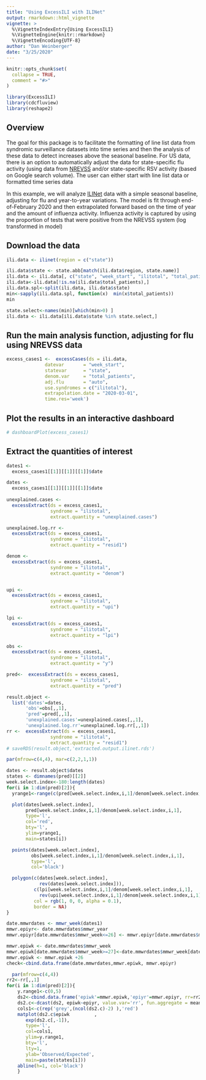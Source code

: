 ```yaml
---
title: "Using ExcessILI with ILINet"
output: rmarkdown::html_vignette
vignette: >
  %\VignetteIndexEntry{Using ExcessILI}
  %\VignetteEngine{knitr::rmarkdown}
  %\VignetteEncoding{UTF-8}
author: "Dan Weinberger"
date: "3/25/2020"
---
```


```r
knitr::opts_chunk$set(
  collapse = TRUE,
  comment = "#>"
)
```

```r
library(ExcessILI)
library(cdcfluview)
library(reshape2)
```

## Overview

The goal for this package is to facilitate the formatting of line list data
from syndromic surveillance datasets into time series and then the analysis of
these data to detect increases above the seasonal baseline. For US data, there
is an option to automatically adjust the data for state-specific flu activity
(using data from [NREVSS](https://www.cdc.gov/surveillance/nrevss/index.html)
and/or state-specific RSV activity (based on Google search volume). The user
can either start with line list data or formatted time series data

In this example, we will analyze [ILINet](https://wwwn.cdc.gov/ILINet/) data
with a simple seasonal baseline, adjusting for flu and year-to-year variations.
The model is fit through end-of-February 2020 and then extrapolated forward
based on the time of year and the amount of influenza activity. Influenza
activity is captured by using the proportion of tests that were positive from
the NREVSS system (log transformed in model) 

## Download the data

```r
ili.data <- ilinet(region = c("state"))
```


```r
ili.data$state <- state.abb[match(ili.data$region, state.name)]
ili.data <- ili.data[, c("state", "week_start", "ilitotal", "total_patients")]
ili.data<-ili.data[!is.na(ili.data$total_patients),]
ili.data.spl<-split(ili.data, ili.data$state)
min<-sapply(ili.data.spl, function(x)  min(x$total_patients))
min

state.select<-names(min)[which(min>0) ]
ili.data <- ili.data[ili.data$state %in% state.select,]
```

## Run the main analysis function, adjusting for flu using NREVSS data

```r
excess_cases1 <-  excessCases(ds = ili.data,
              datevar       = "week_start", 
              statevar      = "state",
              denom.var     = "total_patients",
              adj.flu       = "auto",
              use.syndromes = c("ilitotal"),
              extrapolation.date = "2020-03-01",
              time.res='week')
```

## Plot the results in an interactive dashboard

```r
# dashboardPlot(excess_cases1)
```

## Extract the quantities of interest
```r
dates1 <-
  excess_cases1[[1]][[1]][[1]]$date

dates <-
  excess_cases1[[1]][[1]][[1]]$date
  
unexplained.cases <-
  excessExtract(ds = excess_cases1,
                syndrome = "ilitotal",
                extract.quantity = "unexplained.cases")

unexplained.log.rr <-
  excessExtract(ds = excess_cases1,
                syndrome = "ilitotal",
                extract.quantity = "resid1")

denom <-
  excessExtract(ds = excess_cases1,
                syndrome = "ilitotal",
                extract.quantity = "denom")


upi <-
  excessExtract(ds = excess_cases1,
                syndrome = "ilitotal",
                extract.quantity = "upi")

lpi <-
  excessExtract(ds = excess_cases1,
                syndrome = "ilitotal",
                extract.quantity = "lpi")

obs <-
  excessExtract(ds = excess_cases1,
                syndrome = "ilitotal",
                extract.quantity = "y")

pred<-  excessExtract(ds = excess_cases1,
                syndrome = "ilitotal",
                extract.quantity = "pred")

result.object <-
  list('dates'=dates,
       'obs'=obs[,,1],
       'pred'=pred[,,1],
       'unexplained.cases'=unexplained.cases[,,1],
       'unexplained.log.rr'=unexplained.log.rr[,,1])
rr <-  excessExtract(ds = excess_cases1,
                syndrome = "ilitotal",
                extract.quantity = "resid1")
# saveRDS(result.object,'extracted.output.ilinet.rds')
```


```r
par(mfrow=c(4,4), mar=c(2,2,1,1))

dates <- result.object$dates
states <- dimnames(pred)[[2]]
week.select.index<-180:length(dates)
for(i in 1:dim(pred)[2]){
  yrange1<-range(c(pred[week.select.index,i,1]/denom[week.select.index,i,1],obs[week.select.index,i,1]/denom[week.select.index,i,1],lpi[week.select.index,i,1]/denom[week.select.index,i,1],upi[week.select.index,i,1]/denom[week.select.index,i,1] ))

  plot(dates[week.select.index],
       pred[week.select.index,i,1]/denom[week.select.index,i,1],
       type='l',
       col='red',
       bty='l',
       ylim=yrange1,
       main=states[i])

  points(dates[week.select.index],
         obs[week.select.index,i,1]/denom[week.select.index,i,1],
         type='l',
         col='black')

  polygon(c(dates[week.select.index],
            rev(dates[week.select.index])),
          c(lpi[week.select.index,i,1]/denom[week.select.index,i,1],
            rev(upi[week.select.index,i,1]/denom[week.select.index,i,1])),
          col = rgb(1, 0, 0, alpha = 0.1),
          border = NA)
}
```

```r
date.mmwrdates <- mmwr_week(dates1)
mmwr.epiyr<- date.mmwrdates$mmwr_year
mmwr.epiyr[date.mmwrdates$mmwr_week<=26] <- mmwr.epiyr[date.mmwrdates$mmwr_week<=26] - 1

mmwr.epiwk <- date.mmwrdates$mmwr_week
mmwr.epiwk[date.mmwrdates$mmwr_week>=27]<-date.mmwrdates$mmwr_week[date.mmwrdates$mmwr_week>=27] - 52
mmwr.epiwk <- mmwr.epiwk +26
check<-cbind.data.frame(date.mmwrdates,mmwr.epiwk, mmwr.epiyr)
```

```r

  par(mfrow=c(4,4))
rr2<-rr[,,1]
for(i in 1:dim(pred)[2]){
    y.range1<-c(0,5)
    ds2<-cbind.data.frame('epiwk'=mmwr.epiwk,'epiyr'=mmwr.epiyr, rr=rr2[,i])
    ds2.c<-dcast(ds2, epiwk~epiyr, value.var='rr', fun.aggregate = mean)
    cols1<-c(rep('grey',(ncol(ds2.c)-2) ),'red')
    matplot(ds2.c$epiwk         ,
       exp(ds2.c[,-1]),
       type='l',
       col=cols1,
       ylim=y.range1,
       bty='l',
       lty=1,
       ylab='Observed/Expected',
       main=paste(states[i]))
    abline(h=1, col='black')
    }
```




